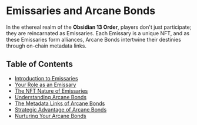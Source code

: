 # Emissaries and Arcane Bonds

In the ethereal realm of the **Obsidian 13 Order**, players don't just participate; they are reincarnated as Emissaries. Each Emissary is a unique NFT, and as these Emissaries form alliances, Arcane Bonds intertwine their destinies through on-chain metadata links.

## Table of Contents

- [Introduction to Emissaries](/players-characters/emissaries)
- [Your Role as an Emissary](/players-characters/your-role-as-an-emissary)
- [The NFT Nature of Emissaries](/players-characters/emissary-nft)
- [Understanding Arcane Bonds](/players-characters/arcane-bonds)
- [The Metadata Links of Arcane Bonds](/players-characters/arcane-bonds#the-metadata-links-of-arcane-bonds)
- [Strategic Advantage of Arcane Bonds](/players-characters/arcane-bonds#strategic-advantage-of-arcane-bonds)
- [Nurturing Your Arcane Bonds](/players-characters/arcane-bonds#nurturing-your-arcane-bonds)
